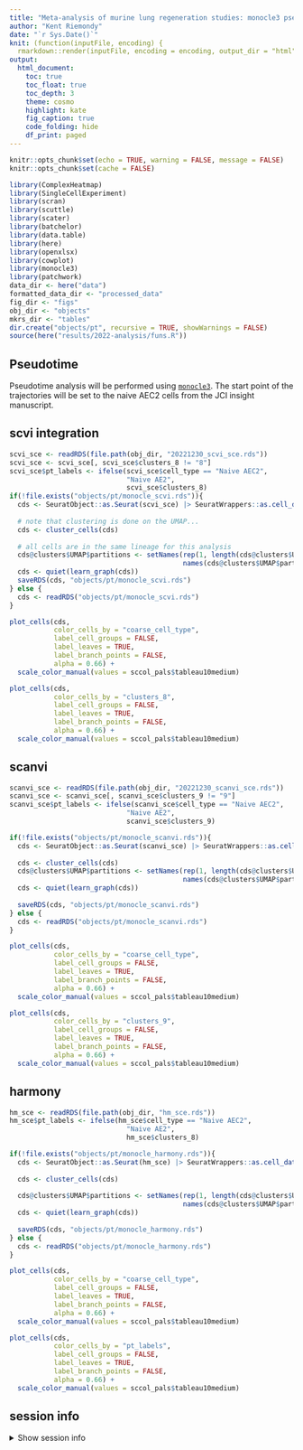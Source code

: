 ```yaml
---
title: "Meta-analysis of murine lung regeneration studies: monocle3 pseudotime"
author: "Kent Riemondy"
date: "`r Sys.Date()`"
knit: (function(inputFile, encoding) {
  rmarkdown::render(inputFile, encoding = encoding, output_dir = "html") })
output:
  html_document:
    toc: true
    toc_float: true
    toc_depth: 3
    theme: cosmo
    highlight: kate
    fig_caption: true
    code_folding: hide
    df_print: paged
---
```


```r
knitr::opts_chunk$set(echo = TRUE, warning = FALSE, message = FALSE)
knitr::opts_chunk$set(cache = FALSE)
```

```r
library(ComplexHeatmap)
library(SingleCellExperiment)
library(scran)
library(scuttle)
library(scater)
library(batchelor)
library(data.table)
library(here)
library(openxlsx)
library(cowplot)
library(monocle3)
library(patchwork)
data_dir <- here("data")
formatted_data_dir <- "processed_data"
fig_dir <- "figs"
obj_dir <- "objects"
mkrs_dir <- "tables"
dir.create("objects/pt", recursive = TRUE, showWarnings = FALSE)
source(here("results/2022-analysis/funs.R"))
```

## Pseudotime

Pseudotime analysis will be performed using [`monocle3`](https://cole-trapnell-lab.github.io/monocle3/). The start point of the trajectories will be set to the naive AEC2 cells from the JCI insight manuscript. 

## scvi integration 


```r
scvi_sce <- readRDS(file.path(obj_dir, "20221230_scvi_sce.rds"))
scvi_sce <- scvi_sce[, scvi_sce$clusters_8 != "8"]
scvi_sce$pt_labels <- ifelse(scvi_sce$cell_type == "Naive AEC2",
                             "Naive AE2",
                             scvi_sce$clusters_8)
if(!file.exists("objects/pt/monocle_scvi.rds")){
  cds <- SeuratObject::as.Seurat(scvi_sce) |> SeuratWrappers::as.cell_data_set()
  
  # note that clustering is done on the UMAP...
  cds <- cluster_cells(cds)
  
  # all cells are in the same lineage for this analysis
  cds@clusters$UMAP$partitions <- setNames(rep(1, length(cds@clusters$UMAP$partitions)),
                                           names(cds@clusters$UMAP$partitions))
  cds <- quiet(learn_graph(cds))
  saveRDS(cds, "objects/pt/monocle_scvi.rds")
} else {
  cds <- readRDS("objects/pt/monocle_scvi.rds")
}
```


```r
plot_cells(cds, 
           color_cells_by = "coarse_cell_type",
           label_cell_groups = FALSE,
           label_leaves = TRUE, 
           label_branch_points = FALSE,
           alpha = 0.66) +
  scale_color_manual(values = sccol_pals$tableau10medium)
```


```r
plot_cells(cds, 
           color_cells_by = "clusters_8",
           label_cell_groups = FALSE,
           label_leaves = TRUE, 
           label_branch_points = FALSE,
           alpha = 0.66) +
  scale_color_manual(values = sccol_pals$tableau10medium)
```

## scanvi


```r

scanvi_sce <- readRDS(file.path(obj_dir, "20221230_scanvi_sce.rds"))
scanvi_sce <- scanvi_sce[, scanvi_sce$clusters_9 != "9"]
scanvi_sce$pt_labels <- ifelse(scanvi_sce$cell_type == "Naive AEC2",
                             "Naive AE2",
                             scanvi_sce$clusters_9)

if(!file.exists("objects/pt/monocle_scanvi.rds")){
  cds <- SeuratObject::as.Seurat(scanvi_sce) |> SeuratWrappers::as.cell_data_set()
  
  cds <- cluster_cells(cds)
  cds@clusters$UMAP$partitions <- setNames(rep(1, length(cds@clusters$UMAP$partitions)),
                                           names(cds@clusters$UMAP$partitions))
  cds <- quiet(learn_graph(cds))
  
  saveRDS(cds, "objects/pt/monocle_scanvi.rds")
} else {
  cds <- readRDS("objects/pt/monocle_scanvi.rds")
}
```

```r
plot_cells(cds, 
           color_cells_by = "coarse_cell_type",
           label_cell_groups = FALSE,
           label_leaves = TRUE, 
           label_branch_points = FALSE,
           alpha = 0.66) +
  scale_color_manual(values = sccol_pals$tableau10medium)
```

```r
plot_cells(cds, 
           color_cells_by = "clusters_9",
           label_cell_groups = FALSE,
           label_leaves = TRUE, 
           label_branch_points = FALSE,
           alpha = 0.66) +
  scale_color_manual(values = sccol_pals$tableau10medium)
```


## harmony


```r
hm_sce <- readRDS(file.path(obj_dir, "hm_sce.rds"))
hm_sce$pt_labels <- ifelse(hm_sce$cell_type == "Naive AEC2",
                             "Naive AE2",
                             hm_sce$clusters_8)

if(!file.exists("objects/pt/monocle_harmony.rds")){
  cds <- SeuratObject::as.Seurat(hm_sce) |> SeuratWrappers::as.cell_data_set()
  
  cds <- cluster_cells(cds)
  
  cds@clusters$UMAP$partitions <- setNames(rep(1, length(cds@clusters$UMAP$partitions)),
                                           names(cds@clusters$UMAP$partitions))
  cds <- quiet(learn_graph(cds))
  
  saveRDS(cds, "objects/pt/monocle_harmony.rds")
} else {
  cds <- readRDS("objects/pt/monocle_harmony.rds")
}
```

```r
plot_cells(cds, 
           color_cells_by = "coarse_cell_type",
           label_cell_groups = FALSE,
           label_leaves = TRUE, 
           label_branch_points = FALSE,
           alpha = 0.66) +
  scale_color_manual(values = sccol_pals$tableau10medium)
```

```r
plot_cells(cds, 
           color_cells_by = "pt_labels",
           label_cell_groups = FALSE,
           label_leaves = TRUE, 
           label_branch_points = FALSE,
           alpha = 0.66) +
  scale_color_manual(values = sccol_pals$tableau10medium)
```

## session info

<details><summary>Show session info</summary>

```r
sessionInfo()
```

</details>

